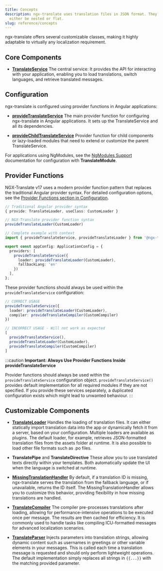 ```yaml
---
title: Concepts
description: ngx-translate uses translation files in JSON format. They can
  either be nested or flat.
slug: reference/concepts
---
```


ngx-translate offers several customizable classes, making it highly adaptable
to virtually any localization requirement.

## Core Components

* [**TranslateService**](/reference/translate-service-api/)
  The central service: It provides the API for interacting with your
  application, enabling you to load translations, switch languages, and
  retrieve translated messages.

## Configuration

ngx-translate is configured using provider functions in Angular applications:

* [**provideTranslateService**](/reference/configuration/#providetranslateserviceconfig-roottranslateserviceconfig)
  The main provider function for configuring ngx-translate in Angular applications.
  It sets up the TranslateService and all its dependencies.

* [**provideChildTranslateService**](/reference/configuration/#providechildtranslateserviceconfig-childtranslateserviceconfig)
  Provider function for child components or lazy-loaded modules that need to extend or customize
  the parent TranslateService.

For applications using NgModules, see the [NgModules Support](/reference/ngmodules/) documentation for configuration with **TranslateModule**.

## Provider Functions

NGX-Translate v17 uses a modern provider function pattern that replaces the traditional Angular provider syntax. For detailed configuration options, see the [Provider Functions section in Configuration](/reference/configuration/#provider-functions).

```typescript
// Traditional Angular provider syntax
{ provide: TranslateLoader, useClass: CustomLoader }

// NGX-Translate provider function syntax
provideTranslateLoader(CustomLoader)

// Complete example with context
import { provideTranslateService, provideTranslateLoader } from '@ngx-translate/core';

export const appConfig: ApplicationConfig = {
  providers: [
    provideTranslateService({
      loader: provideTranslateLoader(CustomLoader),
      fallbackLang: 'en'
    })
  ],
};
```

These provider functions should always be used within the `provideTranslateService` configuration:

```typescript
// CORRECT USAGE
provideTranslateService({
  loader: provideTranslateLoader(CustomLoader),
  compiler: provideTranslateCompiler(CustomCompiler)
})
```

```typescript
// INCORRECT USAGE - Will not work as expected
[
  provideTranslateService(),
  provideTranslateLoader(CustomLoader),
  provideTranslateCompiler(CustomCompiler)
]
```

:::caution
**Important: Always Use Provider Functions Inside provideTranslateService**

Provider functions should always be used within the `provideTranslateService` configuration object.
`provideTranslateService()` provides default implementation for all required modules if they are not
specified.
If you provide these services separately, a duplicated configuration exists which might lead
to unwanted behaviour.
:::

## Customizable Components

* [**TranslateLoader**](/reference/translate-loader-api/)
  Handles the loading of translation files. It can either statically import translation data into the app
  or dynamically fetch it from a server, based on your configuration. Multiple loaders are available as plugins.
  The default loader, for example, retrieves JSON-formatted translation files from the assets folder at runtime.
  It is also possible to load other file formats such as .po files.

* **TranslatePipe** and **TranslateDirective**
  These allow you to use translated texts directly within your templates. Both automatically
  update the UI when the language is switched at runtime.

* [**MissingTranslationHandler**](/reference/missing-translation-handler-api/)
  By default, if a translation ID is missing, ngx-translate serves the translation from the fallback language,
  or if unavailable, returns the ID itself. The MissingTranslationHandler allows you to customize this behavior,
  providing flexibility in how missing translations are handled.

* [**TranslateCompiler**](/reference/translate-compiler-api/)
  The compiler pre-processes translations after loading, allowing for
  performance-intensive operations to be executed once per message. The results
  are then cached for efficiency. It is commonly used to handle tasks like
  compiling ICU-formatted messages for advanced localization scenarios.

* [**TranslateParser**](/reference/translate-parser-api/)
  Injects parameters into translation strings, allowing dynamic content such as
  usernames in greetings or other variable elements in your messages. This is
  called each time a translation message is requested and should only perform
  lightweight operations. The default implementation simply replaces all
  strings in `{{...}}` with the matching provided parameter.
